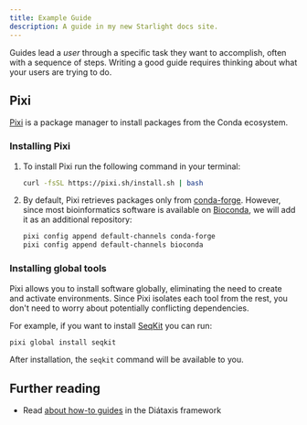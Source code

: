 ```yaml
---
title: Example Guide
description: A guide in my new Starlight docs site.
---
```


Guides lead a *user* through a specific task they want to accomplish, often with a sequence of steps.
Writing a good guide requires thinking about what your users are trying to do.

## Pixi

[Pixi](https://pixi.sh/) is a package manager to install packages from the Conda ecosystem.

### Installing Pixi


<Steps>

1. To install Pixi run the following command in your terminal:

    ```sh
    curl -fsSL https://pixi.sh/install.sh | bash
    ```

2. By default, Pixi retrieves packages only from [conda-forge](https://conda-forge.org/). However, since most bioinformatics software is available on [Bioconda](https://bioconda.github.io/), we will add it as an additional repository:

    ```sh
    pixi config append default-channels conda-forge
    pixi config append default-channels bioconda
    ```

</Steps>

### Installing global tools

Pixi allows you to install software globally, eliminating the need to create and activate environments. Since Pixi isolates each tool from the rest, you don't need to worry about potentially conflicting dependencies.

For example, if you want to install [SeqKit](https://github.com/shenwei356/seqkit) you can run:

```sh
pixi global install seqkit
```

After installation, the `seqkit` command will be available to you.


## Further reading

- Read [about how-to guides](https://diataxis.fr/how-to-guides/) in the Diátaxis framework
